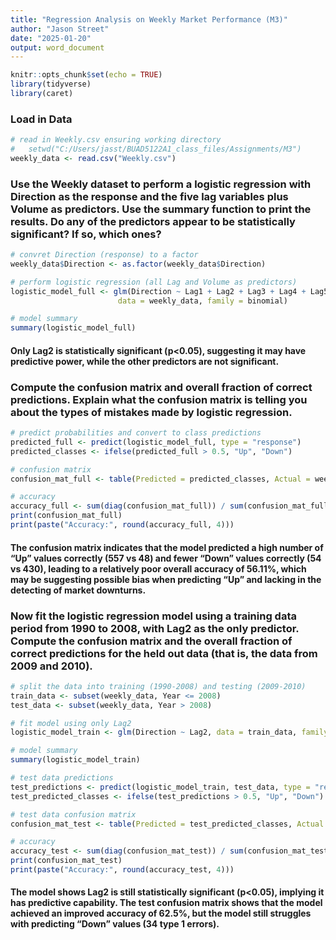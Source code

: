 ---
title: "Regression Analysis on Weekly Market Performance (M3)"
author: "Jason Street"
date: "2025-01-20"
output: word_document
---

```{r setup, include=FALSE}
knitr::opts_chunk$set(echo = TRUE)
library(tidyverse)
library(caret)
```

### Load in Data
```{r}
# read in Weekly.csv ensuring working directory
#   setwd("C:/Users/jasst/BUAD5122A1_class_files/Assignments/M3")
weekly_data <- read.csv("Weekly.csv")
```

### Use the Weekly dataset to perform a logistic regression with Direction as the response and the five lag variables plus Volume as predictors. Use the summary function to print the results. Do any of the predictors appear to be statistically significant? If so, which ones?
```{r}
# convret Direction (response) to a factor 
weekly_data$Direction <- as.factor(weekly_data$Direction) 

# perform logistic regression (all Lag and Volume as predictors)
logistic_model_full <- glm(Direction ~ Lag1 + Lag2 + Lag3 + Lag4 + Lag5 + Volume, 
                        data = weekly_data, family = binomial) 

# model summary
summary(logistic_model_full)
```

#### Only Lag2 is statistically significant (p<0.05), suggesting it may have predictive power, while the other predictors are not significant.

### Compute the confusion matrix and overall fraction of correct predictions. Explain what the confusion matrix is telling you about the types of mistakes made by logistic regression.
```{r}
# predict probabilities and convert to class predictions 
predicted_full <- predict(logistic_model_full, type = "response") 
predicted_classes <- ifelse(predicted_full > 0.5, "Up", "Down") 

# confusion matrix 
confusion_mat_full <- table(Predicted = predicted_classes, Actual = weekly_data$Direction) 

# accuracy 
accuracy_full <- sum(diag(confusion_mat_full)) / sum(confusion_mat_full) 
print(confusion_mat_full) 
print(paste("Accuracy:", round(accuracy_full, 4))) 
```

#### The confusion matrix indicates that the model predicted a high number of "Up" values correctly (557 vs 48) and fewer "Down" values correctly (54 vs 430), leading to a relatively poor overall accuracy of 56.11%, which may be suggesting possible bias when predicting "Up" and lacking in the detecting of market downturns. 

### Now fit the logistic regression model using a training data period from 1990 to 2008, with Lag2 as the only predictor. Compute the confusion matrix and the overall fraction of correct predictions for the held out data (that is, the data from 2009 and 2010).
```{r}
# split the data into training (1990-2008) and testing (2009-2010) 
train_data <- subset(weekly_data, Year <= 2008) 
test_data <- subset(weekly_data, Year > 2008) 

# fit model using only Lag2 
logistic_model_train <- glm(Direction ~ Lag2, data = train_data, family = binomial) 

# model summary
summary(logistic_model_train)

# test data predictions
test_predictions <- predict(logistic_model_train, test_data, type = "response") 
test_predicted_classes <- ifelse(test_predictions > 0.5, "Up", "Down") 

# test data confusion matrix 
confusion_mat_test <- table(Predicted = test_predicted_classes, Actual = test_data$Direction) 

# accuracy 
accuracy_test <- sum(diag(confusion_mat_test)) / sum(confusion_mat_test) 
print(confusion_mat_test) 
print(paste("Accuracy:", round(accuracy_test, 4)))
```

#### The model shows Lag2 is still statistically significant (p<0.05), implying it has predictive capability. The test confusion matrix shows that the model achieved an improved accuracy of 62.5%, but the model still struggles with predicting "Down" values (34 type 1 errors).
